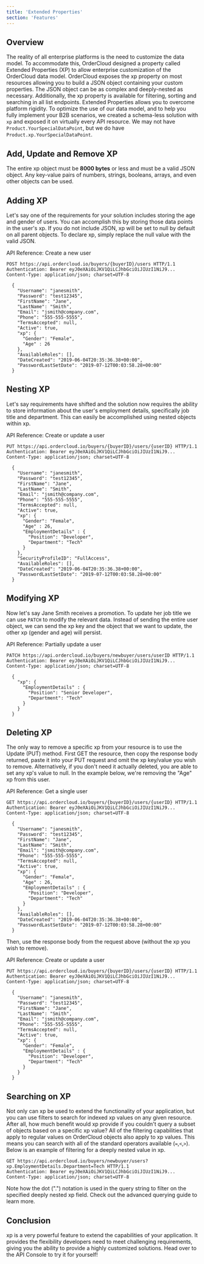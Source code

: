 ```yaml
---
title: 'Extended Properties'
section: 'Features'
---
```



## Overview

The reality of all enterprise platforms is the need to customize the data model. To accommodate this, OrderCloud designed a property called Extended Properties (XP) to allow enterprise customization of the OrderCloud data model. OrderCloud exposes the xp property on most resources allowing you to build a JSON object containing your custom properties. The JSON object can be as complex and deeply-nested as necessary. Additionally, the xp property is available for filtering, sorting and searching in all list endpoints. Extended Properties allows you to overcome platform rigidity. To optimize the use of our data model, and to help you fully implement your B2B scenarios, we created a schema-less solution with `xp` and exposed it on virtually every API resource. We may not have `Product.YourSpecialDataPoint`, but we do have `Product.xp.YourSpecialDataPoint`.

## Add, Update and Remove XP

The entire xp object must be **8000 bytes** or less and must be a valid JSON object. Any key-value pairs of numbers, strings, booleans, arrays, and even other objects can be used.

## Adding XP

Let's say one of the requirements for your solution includes storing the age and gender of users. You can accomplish this by storing those data points in the user's xp. If you do not include JSON, xp will be set to null by default on all parent objects. To declare xp, simply replace the null value with the valid JSON.

API Reference: <Link to="/api-reference/buyers/users/create">Create a new user</Link>

```http
POST https://api.ordercloud.io/buyers/{buyerID}/users HTTP/1.1
Authentication: Bearer eyJ0eXAiOiJKV1QiLCJhbGciOiJIUzI1NiJ9...
Content-Type: application/json; charset=UTF-8

  {
    "Username": "janesmith",
    "Password": "test12345",
    "FirstName": "Jane",
    "LastName": "Smith",
    "Email": "jsmith@company.com",
    "Phone": "555-555-5555",
    "TermsAccepted": null,
    "Active": true,
    "xp": {
      "Gender": "Female",
      "Age" : 26
    },
    "AvailableRoles": [],
    "DateCreated": "2019-06-04T20:35:36.38+00:00",
    "PasswordLastSetDate": "2019-07-12T00:03:58.28+00:00"
  }
```

## Nesting XP

Let's say requirements have shifted and the solution now requires the ability to store information about the user's employment details, specifically job title and department. This can easily be accomplished using nested objects within xp.

API Reference: <Link to="/api-reference/buyers/users/save">Create or update a user</Link>

```http
PUT https://api.ordercloud.io/buyers/{buyerID}/users/{userID} HTTP/1.1
Authentication: Bearer eyJ0eXAiOiJKV1QiLCJhbGciOiJIUzI1NiJ9...
Content-Type: application/json; charset=UTF-8

  {
    "Username": "janesmith",
    "Password": "test12345",
    "FirstName": "Jane",
    "LastName": "Smith",
    "Email": "jsmith@company.com",
    "Phone": "555-555-5555",
    "TermsAccepted": null,
    "Active": true,
    "xp": {
      "Gender": "Female",
      "Age" : 26,
      "EmploymentDetails" : {
        "Position": "Developer",
        "Department": "Tech"
      }
    },
    "SecurityProfileID": "FullAccess",
    "AvailableRoles": [],
    "DateCreated": "2019-06-04T20:35:36.38+00:00",
    "PasswordLastSetDate": "2019-07-12T00:03:58.28+00:00"
  }
```

## Modifying XP

Now let's say Jane Smith receives a promotion. To update her job title we can use `PATCH` to modify the relevant data. Instead of sending the entire user object, we can send the xp key and the object that we want to update, the other xp (gender and age) will persist.

API Reference: <Link to="/api-reference/buyers/users/patch">Partially update a user</Link>

```http
PATCH https://api.ordercloud.io/buyers/newbuyer/users/userID HTTP/1.1
Authentication: Bearer eyJ0eXAiOiJKV1QiLCJhbGciOiJIUzI1NiJ9...
Content-Type: application/json; charset=UTF-8

  {
    "xp": {
      "EmploymentDetails" : {
        "Position": "Senior Developer",
        "Department": "Tech"
      }
    }
  }
```

## Deleting XP

The only way to remove a specific xp from your resource is to use the Update (PUT) method. First GET the resource, then copy the response body returned, paste it into your PUT request and omit the xp key/value you wish to remove. Alternatively, if you don't need it actually deleted, you are able to set any xp's value to null. In the example below, we're removing the "Age" xp from this user.

API Reference: <Link to="/api-reference/buyers/users/get">Get a single user</Link>

```http
GET https://api.ordercloud.io/buyers/{buyerID}/users/{userID} HTTP/1.1
Authentication: Bearer eyJ0eXAiOiJKV1QiLCJhbGciOiJIUzI1NiJ9...
Content-Type: application/json; charset=UTF-8

  {
    "Username": "janesmith",
    "Password": "test12345",
    "FirstName": "Jane",
    "LastName": "Smith",
    "Email": "jsmith@company.com",
    "Phone": "555-555-5555",
    "TermsAccepted": null,
    "Active": true,
    "xp": {
      "Gender": "Female",
      "Age" : 26,
      "EmploymentDetails" : {
        "Position": "Developer",
        "Department": "Tech"
      }
    },
    "AvailableRoles": [],
    "DateCreated": "2019-06-04T20:35:36.38+00:00",
    "PasswordLastSetDate": "2019-07-12T00:03:58.28+00:00"
  }
```

Then, use the response body from the request above (without the xp you wish to remove).

API Reference: <Link to="/api-reference/buyers/users/save">Create or update a user</Link>

```http
PUT https://api.ordercloud.io/buyers/{buyerID}/users/{userID} HTTP/1.1
Authentication: Bearer eyJ0eXAiOiJKV1QiLCJhbGciOiJIUzI1NiJ9...
Content-Type: application/json; charset=UTF-8

  {
    "Username": "janesmith",
    "Password": "test12345",
    "FirstName": "Jane",
    "LastName": "Smith",
    "Email": "jsmith@company.com",
    "Phone": "555-555-5555",
    "TermsAccepted": null,
    "Active": true,
    "xp": {
      "Gender": "Female",
      "EmploymentDetails" : {
        "Position": "Developer",
        "Department": "Tech"
      }
    }
  }
```

## Searching on XP

Not only can xp be used to extend the functionality of your application, but you can use filters to search for indexed xp values on any given resource. After all, how much benefit would xp provide if you couldn't query a subset of objects based on a specific xp value? All of the filtering capabilities that apply to regular values on OrderCloud objects also apply to xp values. This means you can search with all of the standard operators available (`=`,`<`,`>`). Below is an example of filtering for a deeply nested value in xp.

```http
GET https://api.ordercloud.io/buyers/newbuyer/users?xp.EmploymentDetails.Department=Tech HTTP/1.1
Authentication: Bearer eyJ0eXAiOiJKV1QiLCJhbGciOiJIUzI1NiJ9...
Content-Type: application/json; charset=UTF-8
```

Note how the dot (".") notation is used in the query string to filter on the specified deeply nested xp field. Check out the <Link to="features/advanced-querying">advanced querying guide</Link> to learn more.

## Conclusion

xp is a very powerful feature to extend the capabilities of your application. It provides the flexibility developers need to meet challenging requirements, giving you the ability to provide a highly customized solutions. Head over to the API Console to try it for yourself!
